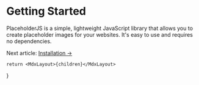 
<Head>
    <title>My page title</title>
</Head>

# Getting Started
PlaceholderJS is a simple, lightweight JavaScript library that allows you to create placeholder images for your websites. It's easy to use and requires no dependencies.

<div className="flex border-t py-6 mt-6">Next article: <a href="/docs/installation" className="ml-2">Installation →</a></div>

    return <MdxLayout>{children}</MdxLayout>
}